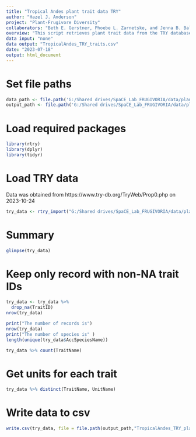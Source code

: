 ```yaml
---
title: "Tropical Andes plant trait data TRY"
author: "Hazel J. Anderson"
project: "Plant-Frugivore Diversity"
collaborators: "Beth E. Gerstner, Phoebe L. Zarnetske, and Jenna B. Baljunas"
overview: "This script retrieves plant trait data from the TRY database for plant species list."
data input: "none"
data output: "TropicalAndes_TRY_traits.csv"
date: "2023-07-18"
output: html_document
---
```


# Set file paths
```r
data_path <- file.path('G:/Shared drives/SpaCE_Lab_FRUGIVORIA/data/plants/L0')
output_path <- file.path('G:/Shared drives/SpaCE_Lab_FRUGIVORIA/data/plants/L0')
```

# Load required packages
```r
library(rtry)
library(dplyr)
library(tidyr)
```


# Load TRY data
Data was obtained from https://www.try-db.org/TryWeb/Prop0.php on 2023-10-24
```r
try_data <- rtry_import("G:/Shared drives/SpaCE_Lab_FRUGIVORIA/data/plants/L0/TRY_2023/29548_24102023041242/29548.txt")
```

# Summary
```r
glimpse(try_data)
```

# Keep only record with non-NA trait IDs
```r
try_data <- try_data %>%
  drop_na(TraitID)
nrow(try_data)
```



```r
print("The number of records is")
nrow(try_data)
print("The number of species is" )
length(unique(try_data$AccSpeciesName))
```


```r
try_data %>% count(TraitName)
```

# Get units for each trait
```r
try_data %>% distinct(TraitName, UnitName)
```


# Write data to csv
```r
write.csv(try_data, file = file.path(output_path,"TropicalAndes_TRY_plant_traits.csv") )
```
